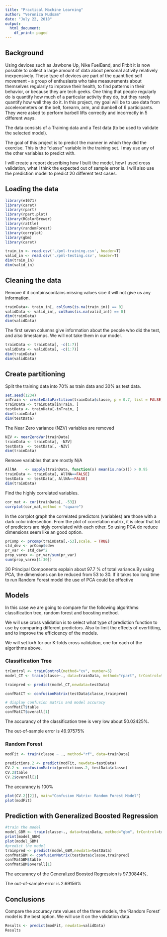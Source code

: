 ```yaml
---
title: "Practical Machine Learning"
author: "Veronica Mudsam"
date: "July 22, 2018"
output:
  html_document:
    df_print: paged
---
```


## Background

Using devices such as Jawbone Up, Nike FuelBand, and Fitbit it is now possible to collect a large amount of data about personal activity relatively inexpensively. These type of devices are part of the quantified self movement - a group of enthusiasts who take measurements about themselves regularly to improve their health, to find patterns in their behavior, or because they are tech geeks. One thing that people regularly do is quantify how much of a particular activity they do, but they rarely quantify how well they do it. In this project, my goal will be to use data from accelerometers on the belt, forearm, arm, and dumbell of 6 participants. They were asked to perform barbell lifts correctly and incorrectly in 5 different ways. 

The data consists of a Training data and a Test data (to be used to validate the selected model).

The goal of this project is to predict the manner in which they did the exercise. This is the "classe" variable in the training set. I may use any of the other variables to predict with.

I will create a report describing how I built the model, how I used cross validation, what I think the expected out of sample error is. I will also use the prediction model to predict 20 different test cases.

## Loading the data 
```r
library(e1071)
library(caret)
library(rpart)
library(rpart.plot)
library(RColorBrewer)
library(rattle)
library(randomForest)
library(corrplot)
library(gbm)
library(caret)
```

```r
train_in <- read.csv('./pml-training.csv', header=T)
valid_in <- read.csv('./pml-testing.csv', header=T)
dim(train_in)
dim(valid_in)

```

## Cleaning the data

Remove if it containscontains missing values sice it will not give us any information. 


```r
trainData<- train_in[, colSums(is.na(train_in)) == 0]
validData <- valid_in[, colSums(is.na(valid_in)) == 0]
dim(trainData)
dim(validData)

```

The first seven columns give information about the people who did the test, and also timestamps. We will not take them in our model.

```r
trainData <- trainData[, -c(1:7)]
validData <- validData[, -c(1:7)]
dim(trainData)
dim(validData)

```

## Create partitioning

Split the training data into 70% as train data and 30% as test data.

```r
set.seed(1234) 
inTrain <- createDataPartition(trainData$classe, p = 0.7, list = FALSE)
trainData <- trainData[inTrain, ]
testData <- trainData[-inTrain, ]
dim(trainData)
dim(testData)
```

The Near Zero variance (NZV) variables are removed
```r
NZV <- nearZeroVar(trainData)
trainData <- trainData[, -NZV]
testData  <- testData[, -NZV]
dim(trainData)
```

Remove variables that are mostly N/A
```r
AllNA    <- sapply(trainData, function(x) mean(is.na(x))) > 0.95
trainData <- trainData[, AllNA==FALSE]
testData  <- testData[, AllNA==FALSE]
dim(trainData)

```

Find the highly correlated variables.
```r
cor_mat <- cor(trainData[, -53])
corrplot(cor_mat,method = "square")
```

In the corrplot graph the correlated predictors (variables) are those with a dark color intersection.
From the plot of correlation matrix, it is clear that lot of predictors are higly correlated with each other. So using PCA do reduce dimensions seem like an good option.

```r
prComp <- prcomp(trainData[,-53],scale. = TRUE)
std_dev <- prComp$sdev
pr_var <- std_dev^2
prop_varex <- pr_var/sum(pr_var)
sum(prop_varex[1:30])
```

30 Principal Components explain about 97.7 % of total variance.By using PCA, the dimensions can be reduced from 53 to 30. If it takes too long time to run Random Forest model the use of PCA could be effective



##  Models

In this case we are going to compare for the following algorithms: classification tree, random forest and boosting method.

We will use cross validation is to select what type of prediction function to use by comparing different predictors. Also to limit the effects of overfitting, and to improve the efficicency of the models.

We will set k=5 for our K-folds cross validation, one for each of the algorithms above.

### Classification Tree

```r
trControl <- trainControl(method="cv", number=5)
model_CT <- train(classe~., data=trainData, method="rpart", trControl=trControl)


```

```r
trainpred <- predict(model_CT,newdata=testData)

confMatCT <- confusionMatrix(testData$classe,trainpred)

# display confusion matrix and model accuracy
confMatCT$table
confMatCT$overall[1]


```

The accurancy of the classification tree is very low about 50.02425%.

The out-of-sample error is  49.97575% 


### Random Forest

```r
modFit <- train(classe ~ ., method="rf", data=trainData)
```

```r
predictions.2 <- predict(modFit, newdata=testData)
CV.2 <- confusionMatrix(predictions.2, testData$classe)
CV.2$table
CV.2$overall[1]
```
The accurancy is 100%
```r
plot(CV.2[[2]], main="Confusion Matrix: Random Forest Model")
plot(modFit)
```



## Prediction with Generalized Boosted Regression

```r
#train the model
model_GBM <- train(classe~., data=trainData, method="gbm", trControl=trControl, verbose=FALSE)
print(model_GBM)
plot(model_GBM)
#predict the model
trainpred <- predict(model_GBM,newdata=testData)
confMatGBM <- confusionMatrix(testData$classe,trainpred)
confMatGBM$table
confMatGBM$overall[1]
```

The accurancy of the Generalized Boosted Regression is  97.30844%.

The out-of-sample error is  2.69156% 

## Conclusions

Compare the accuracy rate values of the three models, the 'Random Forest' model is the best option. We will use it on the validation data.
```r
Results <- predict(modFit, newdata=validData)
Results
```



